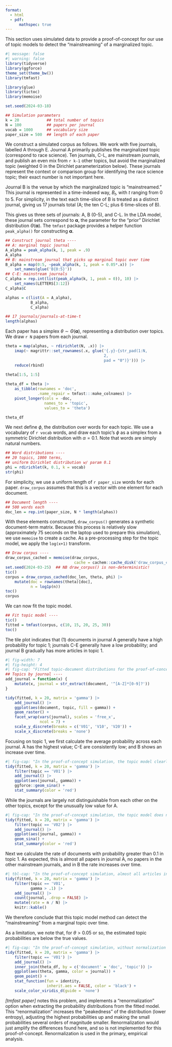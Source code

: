 ```yaml
---
format:
  - html
  - pdf: 
      mathspec: true
---
```


This section uses simulated data to provide a proof-of-concept for our use of topic models to detect the "mainstreaming" of a marginalized topic.  

```r
#| message: false
#| warning: false
library(tidyverse)
library(ggforce)
theme_set(theme_bw())
library(tmfast)

library(glue)
library(tictoc)
library(memoise)

set.seed(2024-03-18)

## Simulation parameters
k = 20            ## total number of topics
N = 100           ## papers per journal
vocab = 1000      ## vocabulary size
paper_size = 500  ## length of each paper
```

We construct a simulated corpus as follows.  We work with five journals, labelled A through E.  Journal A primarily publishes the marginalized topic (correspond to race science).  Ten journals, C-L, are mainstream journals, and publish an even mix from `r k-1` other topics, but avoid the marginalized topic (weighted 0 in the Dirichlet parameterization below).  These journals represent the context or comparison group for identifying the race science topic; their exact number is not important here.  

Journal B is the venue by which the marginalized topic is "mainstreamed."  This journal is represented in a time-indexed way, $B_t$, with $t$ ranging from 0 to 5.  For simplicity, in the text each time-slice of B is treated as a distinct journal, giving us 17 journals total (A; the ten C-L; plus 6 time-slices of B). 

This gives us three sets of journals: A, B (0-5), and C-L.  In the LDA model, these journal sets correspond to $\boldsymbol{\alpha}$, the parameter for the "prior" Dirichlet distribution $\Theta(\boldsymbol{\alpha})$. The `tmfast` package provides a helper function `peak_alpha()` for constructing $\boldsymbol{\alpha}$. 

```r
## Construct journal theta ----
## A: marginal topic journal
A_alpha = peak_alpha(k, 1, peak = .9)
A_alpha
## B: mainstream journal that picks up marginal topic over time
B_alpha = map(0:5, ~peak_alpha(k, 1, peak = 0.05*.x)) |> 
    set_names(glue('B{0:5}'))
## C-E: mainstream journals
C_alpha = rep.int(list(peak_alpha(k, 1, peak = 0)), 10) |> 
    set_names(LETTERS[3:12])
C_alpha$C

alphas = c(list(A = A_alpha), 
           B_alpha, 
           C_alpha)

## 17 journals/journals-at-time-t
length(alphas)
```

Each paper has a simplex $\theta \sim \Theta(\boldsymbol{\alpha})$, representing a distribution over topics. We draw `r N` papers from each journal. 

```r
theta = map(alphas, ~ rdirichlet(N, .x)) |> 
    imap(~ magrittr::set_rownames(.x, glue('{.y}-{str_pad(1:N, 
                                           2, 
                                           pad = "0")}'))) |> 
    reduce(rbind)
    
theta[1:5, 1:5]

theta_df = theta |> 
    as_tibble(rownames = 'doc', 
              .name_repair = tmfast:::make_colnames) |> 
    pivot_longer(cols = -doc, 
                 names_to = 'topic', 
                 values_to = 'theta')

theta_df
```

We next define $\phi$, the distribution over words for each topic.  We use a vocabulary of `r vocab` words, and draw each topic's $\phi$ as a simplex from a symmetric Dirichlet distribution with $\alpha = 0.1$. Note that words are simply natural numbers. 

```r
## Word distributions ----
## 20 topics, 1000 terms, 
## uniform Dirichlet distribution w/ param 0.1
phi = rdirichlet(k, 0.1, k = vocab)
str(phi)
```

For simplicity, we use a uniform length of `r paper_size` words for each paper. `draw_corpus` assumes that this is a vector with one element for each document.   

```r
## Document length ----
## 500 words each
doc_len = rep.int(paper_size, N * length(alphas))
```

With these elements constructed, `draw_corpus()` generates a synthetic document-term matrix. Because this process is relatively slow (approximately 75 seconds on the laptop used to prepare this simulation), we use `memoise` to create a cache. As a pre-processing step for the topic model, we apply the `log(x+1)` transform. 

```r
## Draw corpus ----
draw_corpus_cached = memoise(draw_corpus, 
                              cache = cachem::cache_disk('draw_corpus_cache'))
set.seed(2024-03-25)  ## NB draw_corpus() is non-deterministic! 
tic()
corpus = draw_corpus_cached(doc_len, theta, phi) |> 
    mutate(doc = rownames(theta)[doc], 
           n = log1p(n))
toc()
corpus
```

We can now fit the topic model. 

```r
## Fit topic model ----
tic()
fitted = tmfast(corpus, c(10, 15, 20, 25, 30))
toc()
```

The tile plot indicates that (1) documents in journal A generally have a high probability for topic 1; journals C-E generally have a low probability; and journal B gradually has more articles in topic 1. 

```r
#| fig-width: 7
#| fig-height: 4
#| fig-cap: "Fitted topic-document distributions for the proof-of-concept simulation."
## Topics by journal ----
add_journal = function(x) {
    mutate(x, journal = str_extract(document, '^[A-Z]*[0-9]?'))
}

tidy(fitted, k = 20, matrix = 'gamma') |> 
    add_journal() |> 
    ggplot(aes(document, topic, fill = gamma)) +
    geom_raster() +
    facet_wrap(vars(journal), scales = 'free_x', 
               ncol = 7) +
    scale_y_discrete(breaks = c('V01', 'V10', 'V20')) +
    scale_x_discrete(breaks = 'none')
```

Focusing on topic 1, we first calculate the average probability across each journal.  A has the highest value; C-E are consistently low; and B shows an increase over time. 

```r
#| fig-cap: "In the proof-of-concept simulation, the topic model clearly detects the marginal topic in journal A, increase in journal B over time, and minimal presence in other journals"
tidy(fitted, k = 20, matrix = 'gamma') |> 
    filter(topic == 'V01') |> 
    add_journal() |> 
    ggplot(aes(journal, gamma)) +
    ggforce::geom_sina() +
    stat_summary(color = 'red')
```

While the journals are largely not distinguishable from each other on the other topics, except for the unusually low value for A. 

```r
#| fig-cap: "In the proof-of-concept simulation, the topic model does not produce a false negative pattern with the mainstream topics"
tidy(fitted, k = 20, matrix = 'gamma') |> 
    filter(topic == 'V02') |> 
    add_journal() |> 
    ggplot(aes(journal, gamma)) +
    geom_sina() +
    stat_summary(color = 'red')
```

Next we calculate the rate of documents with probability greater than 0.1 in topic 1. As expected, this is almost all papers in journal A, no papers in the other mainstream journals, and in B the rate increases over time. 

```r
#| tbl-cap: "In the proof-of-concept simulation, almost all articles in journal A contain the marginal topic; the rate in B increases over time; and the marginal topic does not appear in the other journals"
tidy(fitted, k = 20, matrix = 'gamma') |> 
    filter(topic == 'V01', 
           gamma > .1) |> 
    add_journal() |> 
    count(journal, .drop = FALSE) |> 
    mutate(rate = n / N) |> 
    knitr::kable()
```

We therefore conclude that this topic model method can detect the "mainstreaming" from a marginal topic over time.  

As a limitation, we note that, for $\theta > 0.05$ or so, the estimated topic probabilities are below the true values. 

```r
#| fig-cap: "In the proof-of-concept simulation, without normalization the estimated topic-document probabilities (gamma) are well below the true probabilities (theta) for approx. $\\theta > 0.05$"
tidy(fitted, k = 20, matrix = 'gamma') |> 
    filter(topic == 'V01') |> 
    add_journal() |> 
    inner_join(theta_df, by = c('document' = 'doc', 'topic')) |> 
    ggplot(aes(theta, gamma, color = journal)) +
    geom_point() +
    stat_function(fun = identity, 
                  inherit.aes = FALSE, color = 'black') +
    scale_color_viridis_d(guide = 'none')
```

*[tmfast paper]* notes this problem, and implements a "renormalization" option when extracting the probability distributions from the fitted model.  This "renormalization" increases the "peakedness" of the distribution (lower entropy), adjusting the highest probabilities up and making the small probabilities several orders of magnitude smaller.  Renormalization would just amplify the differences found here, and so is not implemented for this proof-of-concept.  Renormalization is used in the primary, empirical analysis. 


